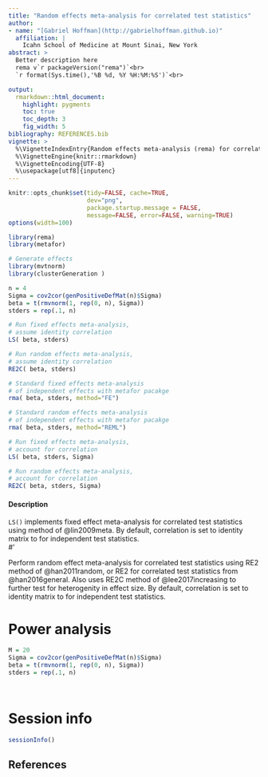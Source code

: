 ```yaml
---
title: "Random effects meta-analysis for correlated test statistics"
author:
- name: "[Gabriel Hoffman](http://gabrielhoffman.github.io)"
  affiliation: | 
    Icahn School of Medicine at Mount Sinai, New York
abstract: > 
  Better description here
  rema v`r packageVersion("rema")`<br> 
  `r format(Sys.time(),'%B %d, %Y %H:%M:%S')`<br>  

output:
  rmarkdown::html_document:
    highlight: pygments
    toc: true
    toc_depth: 3
    fig_width: 5
bibliography: REFERENCES.bib
vignette: >
  %\VignetteIndexEntry{Random effects meta-analysis (rema) for correlated test statistics}
  %\VignetteEngine{knitr::rmarkdown}
  %\VignetteEncoding{UTF-8}
  %\usepackage[utf8]{inputenc}
---
```


<!---
cd /Users/gabrielhoffman/workspace/repos
R
library('knitr')
rmarkdown::render('rema/vignettes/rema.Rmd')
--->

```r
knitr::opts_chunk$set(tidy=FALSE, cache=TRUE,
                      dev="png",
                      package.startup.message = FALSE,
                      message=FALSE, error=FALSE, warning=TRUE)
options(width=100)
```	

```r
library(rema)
library(metafor)

# Generate effects
library(mvtnorm)
library(clusterGeneration )

n = 4
Sigma = cov2cor(genPositiveDefMat(n)$Sigma)
beta = t(rmvnorm(1, rep(0, n), Sigma))
stders = rep(.1, n)

# Run fixed effects meta-analysis, 
# assume identity correlation  
LS( beta, stders)

# Run random effects meta-analysis,
# assume identity correlation  
RE2C( beta, stders)

# Standard fixed effects meta-analysis
# of independent effects with metafor pacakge
rma( beta, stders, method="FE")

# Standard random effects meta-analysis
# of independent effects with metafor pacakge
rma( beta, stders, method="REML")

# Run fixed effects meta-analysis, 
# account for correlation 
LS( beta, stders, Sigma)

# Run random effects meta-analysis,
# account for correlation 
RE2C( beta, stders, Sigma)
```

#### Description
`LS()` implements fixed effect meta-analysis for correlated test statistics using method of @lin2009meta.  By default, correlation is set to identity matrix to for independent test statistics.  
#'

Perform random effect meta-analysis for correlated test statistics using RE2 method of @han2011random, or RE2 for correlated test statistics from @han2016general.  Also uses RE2C method of @lee2017increasing to further test for heterogenity in effect size. By default, correlation is set to identity matrix to for independent test statistics.  


# Power analysis
```r

M = 20
Sigma = cov2cor(genPositiveDefMat(n)$Sigma)
beta = t(rmvnorm(1, rep(0, n), Sigma))
stders = rep(.1, n)



```

```r


```










# Session info
```r
sessionInfo()
```

## References
